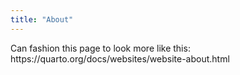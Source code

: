 ```yaml
---
title: "About"
---
```


Can fashion this page to look more like this: https://quarto.org/docs/websites/website-about.html
